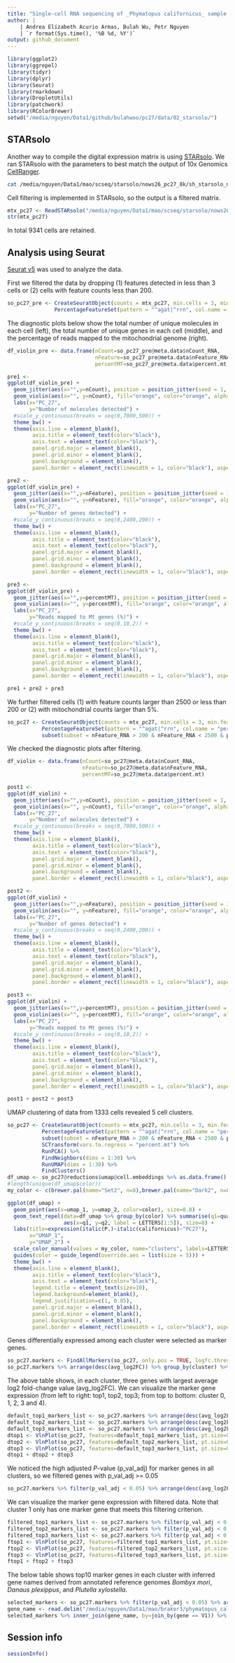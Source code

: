 ```yaml
---
title: "Single-cell RNA sequencing of _Phymatopus californicus_ sample PC27 with STARsolo"
author: | 
    | Andrea Elizabeth Acurio Armas, Bulah Wu, Petr Nguyen
    | `r format(Sys.time(), '%B %d, %Y')`
output: github_document
---
```


```r
library(ggplot2)
library(ggrepel)
library(tidyr)
library(dplyr)
library(Seurat)
library(rmarkdown)
library(DropletUtils)
library(patchwork)
library(RColorBrewer)
setwd("/media/nguyen/Data1/github/bulahwoo/pc27/data/02_starsolo/")
```

## STARsolo
Another way to compile the digital expression matrix is using [STARsolo](https://github.com/alexdobin/STAR/blob/master/docs/STARsolo.md). We ran STARsolo with the parameters to best match the output of 10x Genomics [CellRanger](https://www.10xgenomics.com/support/software/cell-ranger/latest).

```bash
cat /media/nguyen/Data1/mao/scseq/starsolo/nows26_pc27_8k/sh_starsolo_nows26_pc27_8k.sh
```

Cell filtering is implemented in STARsolo, so the output is a filtered matrix.

```r
mtx_pc27 <- ReadSTARsolo("/media/nguyen/Data1/mao/scseq/starsolo/nows26_pc27_8k/Solo.out/Gene/filtered/")
str(mtx_pc27)
```

In total 9341 cells are retained.

## Analysis using Seurat

[Seurat v5](https://satijalab.org/seurat) was used to analyze the data.

First we filtered the data by dropping (1) features detected in less than 3 cells or (2) cells with feature counts less than 200.

```r
so_pc27_pre <- CreateSeuratObject(counts = mtx_pc27, min.cells = 3, min.features = 200, project = "pc27") %>%
               PercentageFeatureSet(pattern = "^agat|^rrn", col.name = "percent.mt")
```

The diagnostic plots below show the total number of unique molecules in each cell (left), the total number of unique genes in each cell (middle), and the percentage of reads mapped to the mitochondrial genome (right).

```r
df_violin_pre <- data.frame(nCount=so_pc27_pre@meta.data$nCount_RNA,
                            nFeature=so_pc27_pre@meta.data$nFeature_RNA,
                            percentMT=so_pc27_pre@meta.data$percent.mt)

pre1 <-
ggplot(df_violin_pre) +
  geom_jitter(aes(x="",y=nCount), position = position_jitter(seed = 1, width = 0.5), size=0.3, color="cornflowerblue", alpha=0.5) +
  geom_violin(aes(x="", y=nCount), fill="orange", color="orange", alpha=0.5) +
  labs(x="PC_27",
       y="Number of molecules detected") +
  #scale_y_continuous(breaks = seq(0,7000,500)) +
  theme_bw() +
  theme(axis.line = element_blank(),
        axis.title = element_text(color="black"),
        axis.text = element_text(color="black"),
        panel.grid.major = element_blank(),
        panel.grid.minor = element_blank(),
        panel.background = element_blank(),
        panel.border = element_rect(linewidth = 1, color="black"), aspect.ratio = 1)

pre2 <-
ggplot(df_violin_pre) +
  geom_jitter(aes(x="",y=nFeature), position = position_jitter(seed = 1, width = 0.5), size=0.3, color="cornflowerblue", alpha=0.5) +
  geom_violin(aes(x="", y=nFeature), fill="orange", color="orange", alpha=0.5) +
  labs(x="PC_27",
       y="Number of genes detected") +
  #scale_y_continuous(breaks = seq(0,2400,200)) +
  theme_bw() +
  theme(axis.line = element_blank(),
        axis.title = element_text(color="black"),
        axis.text = element_text(color="black"),
        panel.grid.major = element_blank(),
        panel.grid.minor = element_blank(),
        panel.background = element_blank(),
        panel.border = element_rect(linewidth = 1, color="black"), aspect.ratio = 1)

pre3 <-
ggplot(df_violin_pre) +
  geom_jitter(aes(x="",y=percentMT), position = position_jitter(seed = 1, width = 0.5), size=0.3, color="cornflowerblue", alpha=0.5) +
  geom_violin(aes(x="", y=percentMT), fill="orange", color="orange", alpha=0.5) +
  labs(x="PC_27",
       y="Reads mapped to Mt genes (%)") +
  #scale_y_continuous(breaks = seq(0,10,2)) +
  theme_bw() +
  theme(axis.line = element_blank(),
        axis.title = element_text(color="black"),
        axis.text = element_text(color="black"),
        panel.grid.major = element_blank(),
        panel.grid.minor = element_blank(),
        panel.background = element_blank(),
        panel.border = element_rect(linewidth = 1, color="black"), aspect.ratio = 1)

pre1 + pre2 + pre3
```

We further filtered cells (1) with feature counts larger than 2500 or less than 200 or (2) with mitochondrial counts larger than 5%.

```r
so_pc27 <- CreateSeuratObject(counts = mtx_pc27, min.cells = 3, min.features = 200, project = "pc27") %>%
           PercentageFeatureSet(pattern = "^agat|^rrn", col.name = "percent.mt") %>%
           subset(subset = nFeature_RNA > 200 & nFeature_RNA < 2500 & percent.mt < 5)
```

We checked the diagnostic plots after filtering.

```r
df_violin <- data.frame(nCount=so_pc27@meta.data$nCount_RNA,
                        nFeature=so_pc27@meta.data$nFeature_RNA,
                        percentMT=so_pc27@meta.data$percent.mt)

post1 <-
ggplot(df_violin) +
  geom_jitter(aes(x="",y=nCount), position = position_jitter(seed = 1, width = 0.5), size=0.3, color="cornflowerblue", alpha=0.5) +
  geom_violin(aes(x="", y=nCount), fill="orange", color="orange", alpha=0.5) +
  labs(x="PC_27",
       y="Number of molecules detected") +
  #scale_y_continuous(breaks = seq(0,7000,500)) +
  theme_bw() +
  theme(axis.line = element_blank(),
        axis.title = element_text(color="black"),
        axis.text = element_text(color="black"),
        panel.grid.major = element_blank(),
        panel.grid.minor = element_blank(),
        panel.background = element_blank(),
        panel.border = element_rect(linewidth = 1, color="black"), aspect.ratio = 1)

post2 <-
ggplot(df_violin) +
  geom_jitter(aes(x="",y=nFeature), position = position_jitter(seed = 1, width = 0.5), size=0.3, color="cornflowerblue", alpha=0.5) +
  geom_violin(aes(x="", y=nFeature), fill="orange", color="orange", alpha=0.5) +
  labs(x="PC_27",
       y="Number of genes detected") +
  #scale_y_continuous(breaks = seq(0,2400,200)) +
  theme_bw() +
  theme(axis.line = element_blank(),
        axis.title = element_text(color="black"),
        axis.text = element_text(color="black"),
        panel.grid.major = element_blank(),
        panel.grid.minor = element_blank(),
        panel.background = element_blank(),
        panel.border = element_rect(linewidth = 1, color="black"), aspect.ratio = 1)

post3 <-
ggplot(df_violin) +
  geom_jitter(aes(x="",y=percentMT), position = position_jitter(seed = 1, width = 0.5), size=0.3, color="cornflowerblue", alpha=0.5) +
  geom_violin(aes(x="", y=percentMT), fill="orange", color="orange", alpha=0.5) +
  labs(x="PC_27",
       y="Reads mapped to Mt genes (%)") +
  #scale_y_continuous(breaks = seq(0,10,2)) +
  theme_bw() +
  theme(axis.line = element_blank(),
        axis.title = element_text(color="black"),
        axis.text = element_text(color="black"),
        panel.grid.major = element_blank(),
        panel.grid.minor = element_blank(),
        panel.background = element_blank(),
        panel.border = element_rect(linewidth = 1, color="black"), aspect.ratio = 1)

post1 + post2 + post3
```

UMAP clustering of data from 1333 cells revealed 5 cell clusters.

```r
so_pc27 <- CreateSeuratObject(counts = mtx_pc27, min.cells = 3, min.features = 200, project = "pc27") %>%
           PercentageFeatureSet(pattern = "^agat|^rrn", col.name = "percent.mt") %>%
           subset(subset = nFeature_RNA > 200 & nFeature_RNA < 2500 & percent.mt < 5) %>%
           SCTransform(vars.to.regress = "percent.mt") %>%
           RunPCA() %>%
           FindNeighbors(dims = 1:30) %>%
           RunUMAP(dims = 1:30) %>%
           FindClusters()
df_umap <- so_pc27@reductions$umap@cell.embeddings %>% as.data.frame() %>% cbind(color=so_pc27@meta.data$seurat_clusters)
#length(unique(df_umap$color))
my_color <- c(brewer.pal(name="Set2", n=8),brewer.pal(name="Dark2", n=8))[c(1,3,2,4,5)]

ggplot(df_umap) +
  geom_point(aes(x=umap_1, y=umap_2, color=color), size=0.8) +
  geom_text_repel(data=df_umap %>% group_by(color) %>% summarise(q1=quantile(umap_1, 0.5), q2=quantile(umap_2, 0.5)),
                  aes(x=q1, y=q2, label = LETTERS[1:5]), size=8) +
  labs(title=expression(italic(P.)~italic(californicus)~"PC27"),
       x="UMAP_1",
       y="UMAP_2") +
  scale_color_manual(values = my_color, name="clusters", labels=LETTERS[1:5]) +
  guides(color = guide_legend(override.aes = list(size = 5))) +
  theme_bw() +
  theme(axis.line = element_blank(),
        axis.title = element_text(color="black"),
        axis.text = element_text(color="black"),
        legend.title = element_text(size=10),
        legend.background=element_blank(),
        legend.justification=c(1, 0.85),
        panel.grid.major = element_blank(),
        panel.grid.minor = element_blank(),
        panel.background = element_blank(),
        panel.border = element_rect(linewidth = 1, color="black"), aspect.ratio = 1)
```

Genes differentially expressed among each cluster were selected as marker genes.

```r
so_pc27.markers <- FindAllMarkers(so_pc27, only.pos = TRUE, logfc.threshold = 0.25)
so_pc27.markers %>% arrange(desc(avg_log2FC)) %>% group_by(cluster) %>% dplyr::slice(1:3) %>% as.data.frame()
```

The above table shows, in each cluster, three genes with largest average log2 fold-change value (avg_log2FC). We can visualize the marker gene expression (from left to right: top1, top2, top3; from top to bottom: cluster 0, 1, 2, 3 and 4).

```r
default_top1_markers_list <- so_pc27.markers %>% arrange(desc(avg_log2FC)) %>% group_by(cluster) %>% dplyr::slice(1:1) %>% pull(gene)
default_top2_markers_list <- so_pc27.markers %>% arrange(desc(avg_log2FC)) %>% group_by(cluster) %>% dplyr::slice(2:2) %>% pull(gene)
default_top3_markers_list <- so_pc27.markers %>% arrange(desc(avg_log2FC)) %>% group_by(cluster) %>% dplyr::slice(3:3) %>% pull(gene)
dtop1 <- VlnPlot(so_pc27, features=default_top1_markers_list, pt.size=0.2, stack=T, flip=T) + NoLegend()
dtop2 <- VlnPlot(so_pc27, features=default_top2_markers_list, pt.size=0.2, stack=T, flip=T) + NoLegend()
dtop3 <- VlnPlot(so_pc27, features=default_top3_markers_list, pt.size=0.2, stack=T, flip=T) + NoLegend()
dtop1 + dtop2 + dtop3
```

We noticed the high adjusted _P_-value (p_val_adj) for marker genes in all clusters, so we filtered genes with p_val_adj >= 0.05

```r
so_pc27.markers %>% filter(p_val_adj < 0.05) %>% arrange(desc(avg_log2FC)) %>% group_by(cluster) %>% dplyr::slice(1:3) %>% as.data.frame()
```

We can visualize the marker gene expression with filtered data. Note that cluster 1 only has one marker gene that meets this filtering criterion.

```r
filtered_top1_markers_list <- so_pc27.markers %>% filter(p_val_adj < 0.05) %>% arrange(desc(avg_log2FC)) %>% group_by(cluster) %>% dplyr::slice(1:1) %>% pull(gene)
filtered_top2_markers_list <- so_pc27.markers %>% filter(p_val_adj < 0.05) %>% arrange(desc(avg_log2FC)) %>% group_by(cluster) %>% dplyr::slice(2:2) %>% pull(gene)
filtered_top3_markers_list <- so_pc27.markers %>% filter(p_val_adj < 0.05) %>% arrange(desc(avg_log2FC)) %>% group_by(cluster) %>% dplyr::slice(3:3) %>% pull(gene)
ftop1 <- VlnPlot(so_pc27, features=filtered_top1_markers_list, pt.size=0.2, stack=T, flip=T) + NoLegend()
ftop2 <- VlnPlot(so_pc27, features=filtered_top2_markers_list, pt.size=0.2, stack=T, flip=T) + NoLegend()
ftop3 <- VlnPlot(so_pc27, features=filtered_top3_markers_list, pt.size=0.2, stack=T, flip=T) + NoLegend()
ftop1 + ftop2 + ftop3
```

The below table shows top10 marker genes in each cluster with inferred gene names derived from annotated reference genomes _Bombyx mori_, _Danaus plexippus_, and _Plutella xylostella_.

```r
selected_markers <- so_pc27.markers %>% filter(p_val_adj < 0.05) %>% arrange(desc(avg_log2FC)) %>% group_by(cluster) %>% dplyr::slice(1:10)
gene_name <- read.delim("/media/nguyen/Data1/mao/braker3/phymatopus_californicus/genome_mao/annotation/gene_name/anno_combo_mito", header = F)
selected_markers %>% inner_join(gene_name, by=join_by(gene == V1)) %>% select(!c(V2,V3,V5,V6,V7,V8)) %>% rename(V4="Bombyx_mori") %>% as.data.frame()
```

## Session info

```r
sessionInfo()
```
